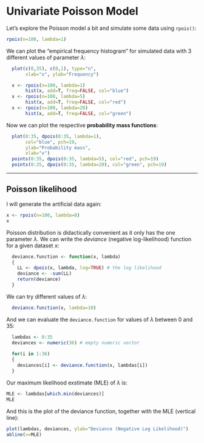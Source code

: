 Univariate Poisson Model
========================================================

Let's explore the Poisson model a bit and simulate some data using ```rpois()```:
```r
rpois(n=100, lambda=1)
```

We can plot the "empirical frequency histogram" for simulated data with 3 different values of parameter $\lambda$:
```r
  plot(c(0,35), c(0,1), type="n",
       xlab="x", ylab="Frequency")

  x <- rpois(n=100, lambda=1)
       hist(x, add=T, freq=FALSE, col="blue")
  x <- rpois(n=100, lambda=5)
       hist(x, add=T, freq=FALSE, col="red")
  x <- rpois(n=100, lambda=20)
       hist(x, add=T, freq=FALSE, col="green")
```

Now we can plot the respective **probability mass functions**:
```r
  plot(0:35, dpois(0:35, lambda=1), 
       col="blue", pch=19, 
       ylab="Probability mass",
       xlab="x")
  points(0:35, dpois(0:35, lambda=5), col="red", pch=19)
  points(0:35, dpois(0:35, lambda=20), col="green", pch=19)
```
***

Poisson likelihood
------------------

I will generate the artificial data again:
```r
x <- rpois(n=100, lambda=8)
x
```

Poisson distribution is didactically convenient as it only has the one parameter $\lambda$. We can write the *deviance* (negative log-likelihood) function for a given dataset $x$:
```r
  deviance.function <- function(x, lambda)
  {
    LL <- dpois(x, lambda, log=TRUE) # the log likelihood
    deviance <- -sum(LL)
    return(deviance)
  }
```

We can try different values of $\lambda$:
```r
  deviance.function(x, lambda=10)
```

And we can evaluate the ```deviance.function``` for values of $\lambda$ between 0 and 35:
```r
  lambdas <- 0:35
  deviances <- numeric(36) # empty numeric vector
  
  for(i in 1:36)
  {
    deviances[i] <- deviance.function(x, lambdas[i])  
  }
```

Our maximum likelihood exstimate (MLE) of $\lambda$ is:
```r
MLE <- lambdas[which.min(deviances)] 
MLE
```

And this is the plot of the deviance function, together with the 
MLE (vertical line):
```r
plot(lambdas, deviances, ylab="Deviance (Negative Log Likelihood)")
abline(v=MLE)
```






